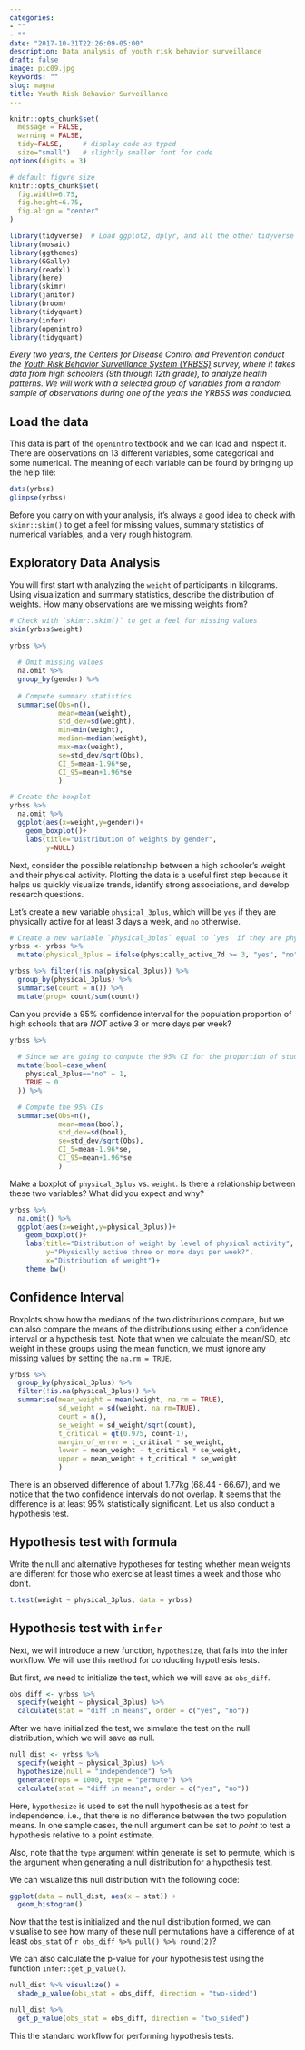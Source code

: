 ```yaml
---
categories:
- ""
- ""
date: "2017-10-31T22:26:09-05:00"
description: Data analysis of youth risk behavior surveillance
draft: false
image: pic09.jpg
keywords: ""
slug: magna
title: Youth Risk Behavior Surveillance
---
```


```r
knitr::opts_chunk$set(
  message = FALSE, 
  warning = FALSE, 
  tidy=FALSE,     # display code as typed
  size="small")   # slightly smaller font for code
options(digits = 3)

# default figure size
knitr::opts_chunk$set(
  fig.width=6.75, 
  fig.height=6.75,
  fig.align = "center"
)
```

```r
library(tidyverse)  # Load ggplot2, dplyr, and all the other tidyverse packages
library(mosaic)
library(ggthemes)
library(GGally)
library(readxl)
library(here)
library(skimr)
library(janitor)
library(broom)
library(tidyquant)
library(infer)
library(openintro)
library(tidyquant)
```

*Every two years, the Centers for Disease Control and Prevention conduct the [Youth Risk Behavior Surveillance System (YRBSS)](https://www.cdc.gov/healthyyouth/data/yrbs/index.htm) survey, where it takes data from high schoolers (9th through 12th grade), to analyze health patterns. We will work with a selected group of variables from a random sample of observations during one of the years the YRBSS was conducted.*


## Load the data

This data is part of the `openintro` textbook and we can load and inspect it. There are observations on 13 different variables, some categorical and some numerical. The meaning of each variable can be found by bringing up the help file:

```r
data(yrbss)
glimpse(yrbss)
```

Before you carry on with your analysis, it's always a good idea to check with `skimr::skim()` to get a feel for missing values, summary statistics of numerical variables, and a very rough histogram.

## Exploratory Data Analysis

You will first start with analyzing the `weight` of participants in kilograms. Using visualization and summary statistics, describe the distribution of weights. How many observations are we missing weights from?

```r

# Check with `skimr::skim()` to get a feel for missing values
skim(yrbss$weight)

yrbss %>%
  
  # Omit missing values
  na.omit %>%
  group_by(gender) %>%
  
  # Compute summary statistics
  summarise(Obs=n(),
            mean=mean(weight),
            std_dev=sd(weight),
            min=min(weight),
            median=median(weight),
            max=max(weight),
            se=std_dev/sqrt(Obs),
            CI_5=mean-1.96*se,
            CI_95=mean+1.96*se
            )

# Create the boxplot
yrbss %>%
  na.omit %>%
  ggplot(aes(x=weight,y=gender))+
    geom_boxplot()+
    labs(title="Distribution of weights by gender",
         y=NULL)

```

Next, consider the possible relationship between a high schooler’s weight and their physical activity. Plotting the data is a useful first step because it helps us quickly visualize trends, identify strong associations, and develop research questions.

Let’s create a new variable `physical_3plus`, which will be `yes` if they are physically active for at least 3 days a week, and `no` otherwise.

  
```r
# Create a new variable `physical_3plus` equal to `yes` if they are phycially active for at least 3 days a week, and `no` otherwise
yrbss <- yrbss %>% 
  mutate(physical_3plus = ifelse(physically_active_7d >= 3, "yes", "no"))

yrbss %>% filter(!is.na(physical_3plus)) %>% 
  group_by(physical_3plus) %>% 
  summarise(count = n()) %>% 
  mutate(prop= count/sum(count))

```
Can you provide a 95% confidence interval for the population proportion of high schools that are *NOT* active 3 or more days per week?

```r
yrbss %>%
  
  # Since we are going to conpute the 95% CI for the proportion of students that are NOT active, we create a new variable bool equals to 1 if `physical_3plus` is "no"
  mutate(bool=case_when(
    physical_3plus=="no" ~ 1,
    TRUE ~ 0
  )) %>%

  # Compute the 95% CIs
  summarise(Obs=n(),
            mean=mean(bool),
            std_dev=sd(bool),
            se=std_dev/sqrt(Obs),
            CI_5=mean-1.96*se,
            CI_95=mean+1.96*se
            )


```
  
Make a boxplot of `physical_3plus` vs. `weight`. Is there a relationship between these two variables? What did you expect and why?

```r
yrbss %>%
  na.omit() %>%
  ggplot(aes(x=weight,y=physical_3plus))+
    geom_boxplot()+
    labs(title="Distribution of weight by level of physical activity",
         y="Physically active three or more days per week?",
         x="Distribution of weight")+
    theme_bw()

```

## Confidence Interval

Boxplots show how the medians of the two distributions compare, but we can also compare the means of the distributions using either a confidence interval or a hypothesis test. Note that when we calculate the mean/SD, etc weight in these groups using the mean function, we must ignore any missing values by setting the `na.rm = TRUE`.


```r
yrbss %>%
  group_by(physical_3plus) %>%
  filter(!is.na(physical_3plus)) %>% 
  summarise(mean_weight = mean(weight, na.rm = TRUE),
            sd_weight = sd(weight, na.rm=TRUE),
            count = n(),
            se_weight = sd_weight/sqrt(count),
            t_critical = qt(0.975, count-1), 
            margin_of_error = t_critical * se_weight,
            lower = mean_weight - t_critical * se_weight,
            upper = mean_weight + t_critical * se_weight
            )

```

There is an observed difference of about 1.77kg (68.44 - 66.67), and we notice that the two confidence intervals do not overlap. It seems that the difference is at least 95% statistically significant. Let us also conduct a hypothesis test.

## Hypothesis test with formula

Write the null and alternative hypotheses for testing whether mean weights are different for those who exercise at least times a week and those who don’t.

```r
t.test(weight ~ physical_3plus, data = yrbss)
```



## Hypothesis test with `infer`


Next, we will introduce a new function, `hypothesize`, that falls into the infer workflow. We will use this method for conducting hypothesis tests.

But first, we need to initialize the test, which we will save as `obs_diff`.

```r
obs_diff <- yrbss %>%
  specify(weight ~ physical_3plus) %>%
  calculate(stat = "diff in means", order = c("yes", "no"))

```


After we have initialized the test, we simulate the test on the null distribution, which we will save as null.


```r
null_dist <- yrbss %>%
  specify(weight ~ physical_3plus) %>%
  hypothesize(null = "independence") %>%
  generate(reps = 1000, type = "permute") %>%
  calculate(stat = "diff in means", order = c("yes", "no"))

```


Here, `hypothesize` is used to set the null hypothesis as a test for independence, i.e., that there is no difference between the two population means. In one sample cases, the null argument can be set to *point* to test a hypothesis relative to a point estimate.

Also, note that the `type` argument within generate is set to permute, which is the argument when generating a null distribution for a hypothesis test.

We can visualize this null distribution with the following code:

```r
ggplot(data = null_dist, aes(x = stat)) +
  geom_histogram()

```


Now that the test is initialized and the null distribution formed, we can visualise to see how many of these null permutations have a difference of at least `obs_stat` of `r obs_diff %>% pull() %>% round(2)`?

We can also calculate the p-value for your hypothesis test using the function `infer::get_p_value()`.

```r

null_dist %>% visualize() +
  shade_p_value(obs_stat = obs_diff, direction = "two-sided")

null_dist %>%
  get_p_value(obs_stat = obs_diff, direction = "two_sided")

```


This the standard workflow for performing hypothesis tests.

